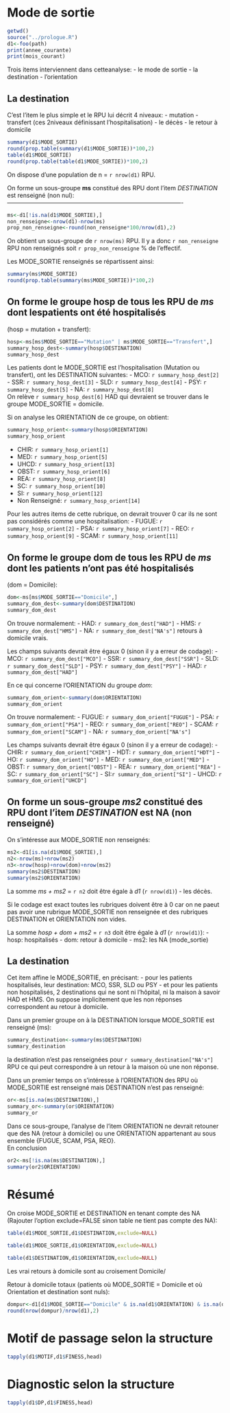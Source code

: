 Mode de sortie
========================================================
```r
getwd()
source("../prologue.R")
d1<-foo(path)
print(annee_courante)
print(mois_courant)
```
Trois items interviennent dans cetteanalyse:
- le mode de sortie
- la destination
- l'orientation

La destination
--------------
C'est l'item le plus simple et le RPU lui décrit 4 niveaux:
- mutation
- transfert (ces 2niveaux définissant l'hospitalisation)
- le décès
- le retour à domicile
```r
summary(d1$MODE_SORTIE)
round(prop.table(summary(d1$MODE_SORTIE))*100,2)
table(d1$MODE_SORTIE)
round(prop.table(table(d1$MODE_SORTIE))*100,2)
```


On dispose d'une population de n = `r nrow(d1)` RPU.

On forme un sous-groupe **ms** constitué des RPU dont l'item *DESTINATION* est renseigné
(non nul):
----------------------------------------------------------------------------------------
```r
ms<-d1[!is.na(d1$MODE_SORTIE),]
non_renseigne<-nrow(d1)-nrow(ms)
prop_non_renseigne<-round(non_renseigne*100/nrow(d1),2)
```
On obtient un sous-groupe de `r nrow(ms)` RPU. Il y a donc `r non_renseigne` RPU non renseignés soit `r prop_non_renseigne` % de l'effectif.

Les MODE_SORTIE renseignés se répartissent ainsi:
```r
summary(ms$MODE_SORTIE)
round(prop.table(summary(ms$MODE_SORTIE))*100,2)
```
On forme le groupe **hosp** de tous les RPU de *ms* dont lespatients ont été hospitalisés
-----------------------------------------------------------------------------------------
(hosp = mutation + transfert):
```r
hosp<-ms[ms$MODE_SORTIE=="Mutation" | ms$MODE_SORTIE=="Transfert",]
summary_hosp_dest<-summary(hosp$DESTINATION)
summary_hosp_dest
```
Les patients dont le MODE_SORTIE est l'hospitalisation (Mutation ou transfert), ont les DESTINATION suivantes:
- MCO: `r summary_hosp_dest[2]`
- SSR: `r summary_hosp_dest[3]`
- SLD: `r summary_hosp_dest[4]`
- PSY: `r summary_hosp_dest[5]`
- NA: `r summary_hosp_dest[8]`  
On relève `r summary_hosp_dest[6]` HAD qui devraient se trouver dans le groupe MODE_SORTIE = domicile.  

Si on analyse les ORIENTATION de ce groupe, on obtient:
```r
summary_hosp_orient<-summary(hosp$ORIENTATION)
summary_hosp_orient
```
- CHIR: `r summary_hosp_orient[1]`
- MED: `r summary_hosp_orient[5]`
- UHCD: `r summary_hosp_orient[13]`
- OBST: `r summary_hosp_orient[6]`
- REA: `r summary_hosp_orient[8]`
- SC: `r summary_hosp_orient[10]`
- SI: `r summary_hosp_orient[12]`
- Non Renseigné: `r summary_hosp_orient[14]`

Pour les autres items de cette rubrique, on devrait trouver 0 car ils ne sont pas considérés comme une hospitalisation:
- FUGUE: `r summary_hosp_orient[2]`
- PSA: `r summary_hosp_orient[7]`
- REO: `r summary_hosp_orient[9]`
- SCAM: `r summary_hosp_orient[11]`

On forme le groupe **dom** de tous les RPU de *ms* dont les patients n'ont pas  été hospitalisés
-----------------------------------------------------------------------------------------
(dom = Domicile):
```r
dom<-ms[ms$MODE_SORTIE=="Domicile",]
summary_dom_dest<-summary(dom$DESTINATION)
summary_dom_dest
```
On trouve normalement:
- HAD: `r summary_dom_dest["HAD"]`
- HMS: `r summary_dom_dest["HMS"]`
- NA: `r summary_dom_dest["NA's"]` retours à domicile vrais.

Les champs suivants devrait être égaux  0 (sinon il y a erreur de codage):
- MCO: `r summary_dom_dest["MCO"]`
- SSR: `r summary_dom_dest["SSR"]`
- SLD: `r summary_dom_dest["SLD"]`
- PSY: `r summary_dom_dest["PSY"]`
- HAD: `r summary_dom_dest["HAD"]`

En ce qui concerne l'ORIENTATION du groupe *dom*:
```r
summary_dom_orient<-summary(dom$ORIENTATION)
summary_dom_orient
```
On trouve normalement:
- FUGUE: `r summary_dom_orient["FUGUE"]`
- PSA: `r summary_dom_orient["PSA"]`
- REO: `r summary_dom_orient["REO"]`
- SCAM: `r summary_dom_orient["SCAM"]`
- NA: `r summary_dom_orient["NA's"]`

Les champs suivants devrait être égaux  0 (sinon il y a erreur de codage):
- CHIR: `r summary_dom_orient["CHIR"]`
- HDT: `r summary_dom_orient["HDT"]`
- HO: `r summary_dom_orient["HO"]`
- MED: `r summary_dom_orient["MED"]`
- OBST: `r summary_dom_orient["OBST"]`
- REA: `r summary_dom_orient["REA"]`
- SC: `r summary_dom_orient["SC"]`
- SI:`r summary_dom_orient["SI"]`
- UHCD: `r summary_dom_orient["UHCD"]`

On forme un sous-groupe *ms2* constitué des RPU dont l'item *DESTINATION* est NA (non renseigné)
----------------------------------------------------------------------------------------
On s'intéresse aux MODE_SORTIE non renseignés: 
```r
ms2<-d1[is.na(d1$MODE_SORTIE),]
n2<-nrow(ms)+nrow(ms2)
n3<-nrow(hosp)+nrow(dom)+nrow(ms2)
summary(ms2$DESTINATION)
summary(ms2$ORIENTATION)
```
La somme *ms + ms2* = `r n2` doit être égale à *d1* (`r nrow(d1)`) - les décès.


Si le codage est exact toutes les rubriques doivent être à 0 car on ne paeut pas avoir une rubrique MODE_SORTIE non renseignée et des rubriques DESTINATION et ORIENTATION non vides.

La somme *hosp + dom + ms2* = `r n3` doit être égale à *d1* (`r nrow(d1)`):
- hosp: hospitalisés
- dom: retour à domicile
- ms2: les NA (mode_sortie)



La destination
--------------
Cet item affine le MODE_SORTIE, en précisant:
- pour les patients hospitalisés, leur destination: MCO, SSR, SLD ou PSY
- et pour les patients non hospitalisés, 2 destinations qui ne sont ni l'hôpital, ni la maison à savoir HAD et HMS.
On suppose implicitement que les non réponses correspondent au retour à domicile.

Dans un premier groupe on à la DESTINATION lorsque MODE_SORTIE est renseigné (ms):
```r
summary_destination<-summary(ms$DESTINATION)
summary_destination
```
la destination n'est pas renseignées pour `r summary_destination["NA's"]` RPU ce qui peut correspondre à un retour à la maison où une non réponse.

Dans un premier temps on s'intéresse à l'ORIENTATION des RPU où MODE_SORTIE est renseigné mais DESTINATION n'est pas renseigné:
```r
or<-ms[is.na(ms$DESTINATION),]
summary_or<-summary(or$ORIENTATION)
summary_or
```
Dans ce sous-groupe, l'analyse de l'item ORIENTATION ne devrait retouner que des NA (retour à domicile) ou une ORIENTATION appartenant au sous ensemble {FUGUE, SCAM, PSA, REO}.  
En conclusion 


```r
or2<-ms[!is.na(ms$DESTINATION),]
summary(or2$ORIENTATION)
```
Résumé
======

On croise MODE_SORTIE et DESTINATION en tenant compte des NA (Rajouter l'option exclude=FALSE sinon table ne tient pas compte des NA):

```r
table(d1$MODE_SORTIE,d1$DESTINATION,exclude=NULL)

table(d1$MODE_SORTIE,d1$ORIENTATION,exclude=NULL)

table(d1$DESTINATION,d1$ORIENTATION,exclude=NULL)
```
Les vrai retours à domicile sont au croisement Domicile/<NA>

Retour à domicile totaux (patients où MODE_SORTIE = Domicile et où Orientation et destination sont nuls):
```r
dompur<-d1[d1$MODE_SORTIE=="Domicile" & is.na(d1$ORIENTATION) & is.na(d1$DESTINATION) ,]
round(nrow(dompur)/nrow(d1),2)
```


Motif de passage selon la structure
===================================
```r
tapply(d1$MOTIF,d1$FINESS,head)

```
Diagnostic selon la structure
==============================
```r
tapply(d1$DP,d1$FINESS,head)
```


